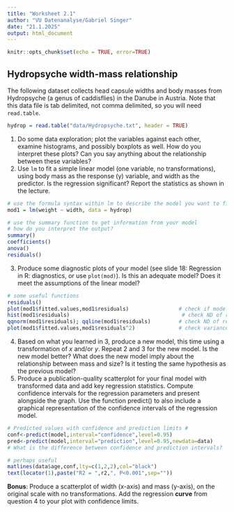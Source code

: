 ```yaml
---
title: "Worksheet 2.1"
author: "VU Datenanalyse/Gabriel Singer"
date: "21.1.2025"
output: html_document
---
```


```r
knitr::opts_chunk$set(echo = TRUE, error=TRUE)
```

## Hydropsyche width-mass relationship

The following dataset collects head capsule widths and body masses from Hydropsyche (a genus of caddisflies) in the Danube in Austria. Note that this data file is tab delimited, not comma delimited, so you will need `read.table`.

```r
hydrop = read.table("data/Hydropsyche.txt", header = TRUE)
```

1. Do some data exploration; plot the variables against each other, examine histograms, and possibly boxplots as well. How do you interpret these plots? Can you say anything about the relationship between these variables?
2. Use `lm` to fit a simple linear model (one variable, no transformations), using body mass as the response (y) variable, and width as the predictor. Is the regression significant? Report the statistics as shown in the lecture.

```r
# use the formula syntax within lm to describe the model you want to fit
mod1 = lm(weight ~ width, data = hydrop)

# use the summary function to get information from your model
# how do you interpret the output?
summary()
coefficients()
anova()
residuals()
```

3. Produce some diagnostic plots of your model (see slide 18: Regression in R: diagnostics, or use `plot(mod)`). Is this an adequate model? Does it meet the assumptions of the linear model?

```r
# some useful functions
residuals()
plot(mod1$fitted.values,mod1$residuals)                # check if model adequate, should not show any trend
hist(mod1$residuals)                                    # check ND of residuals
qqnorm(mod1$residuals); qqline(mod1$residuals)         # check ND of residuals
plot(mod1$fitted.values,mod1$residuals^2)              # check variance homogeneity, should not show any trend
```

4. Based on what you learned in 3, produce a new model, this time using a transformation of $x$ and/or $y$. Repeat 2 and 3 for the new model. Is the new model better? What does the new model imply about the relationship between mass and size? Is it testing the same hypothesis as the previous model?
5. Produce a publication-quality scatterplot for your final model with transformed data and add key regression statistics. Compute confidence intervals for the regression parameters and present alongside the graph. Use the function predict() to also include a graphical representation of the confidence intervals of the regression model.

```r
# Predicted values with confidence and prediction limits #
conf<-predict(model,interval="confidence",level=0.95)
pred<-predict(model,interval="prediction",level=0.95,newdata=data)
# What is the difference between confidence and prediction intervals?

# perhaps useful
matlines(data$age,conf,lty=c(1,2,2),col="black")
text(locator(1),paste("R2 = ",r2,", P<0.001",sep=""))

```

**Bonus**: Produce a scatterplot of width (x-axis) and mass (y-axis), on the original scale with no transformations. Add the regression **curve** from question 4 to your plot with confidence limits.




